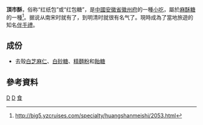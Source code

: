 '''頂市酥'''，俗称“红纸包”或“红包糖”，是[[中國|中國]][[安徽省|安徽省]][[徽州府|徽州府]]的一種[[小吃|小吃]]，屬於[[麻酥糖|麻酥糖]]的一種<ref>http://big5.yzcruises.com/specialty/huangshanmeishi/2053.html{{Dead link|date=2018年6月 |bot=InternetArchiveBot |fix-attempted=no }}</ref>。据说从南宋时就有了，到明清时就很有名气了。現時成為了當地旅遊的知名[[伴手禮|伴手禮]]。

== 成份 ==
* 去殼[[芝麻|白芝麻仁]]、[[白砂糖|白砂糖]]、[[麵粉|精麵粉]]和[[飴糖|飴糖]]

== 參考資料 ==
{{reflist}}

[[Category:中國甜食|D]]
[[Category:安徽小吃|D]]
[[Category:徽州文化|食]]